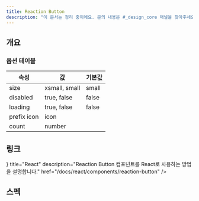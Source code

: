 ```yaml
---
title: Reaction Button
description: "이 문서는 정리 중이에요. 문의 내용은 #_design_core 채널을 찾아주세요."
---
```


## 개요

### 옵션 테이블

| 속성        | 값            | 기본값 |
| ----------- | ------------- | ------ |
| size        | xsmall, small | small  |
| disabled    | true, false   | false  |
| loading     | true, false   | false  |
| prefix icon | icon          |        |
| count       | number        |        |

## 링크

<Cards>
  <Card
    icon={<AtomIcon />}
    title="React"
    description="Reaction Button 컴포넌트를 React로 사용하는 방법을 설명합니다."
    href="/docs/react/components/reaction-button"
  />
</Cards>

## 스펙

<ComponentSpecBlock id="reaction-button" />
